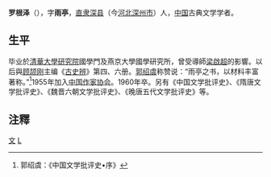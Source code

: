{{expand|time=2011-10-13T09:28:09+00:00}}
{{refimprove|time=2011-10-13T09:28:09+00:00}}
'''罗根泽'''（{{bd|1900年||1960年||catIdx=L罗}}），字'''雨亭'''，[[直隶|直隶]][[深县|深县]]（今[[河北|河北]][[深州市|深州市]]）人，[[中国|中国]]古典文学学者。

== 生平 ==
毕业於[[清華大學|清華大學]][[研究院|研究院]]國學門及燕京大學國學研究所，曾受導師[[梁啟超|梁啟超]]的影響。以后與[[顾颉刚|顾颉刚]]主编《[[古史辨|古史辨]]》第四、六册。[[郭绍虞|郭绍虞]]称赞说：“雨亭之书，以材料丰富著称。”<ref>郭绍虞：《中国文学批评史•序》</ref>1955年加入[[中国作家协会|中国作家协会]]。1960年卒。另有《中国文学批评史》、《隋唐文学批评史》、《魏晋六朝文学批评史》、《晚唐五代文学批评史》等。

== 注釋 ==
{{reflist}}
[[category:國立中央大學教授|文]]
[[category:南京大學教授|L]]